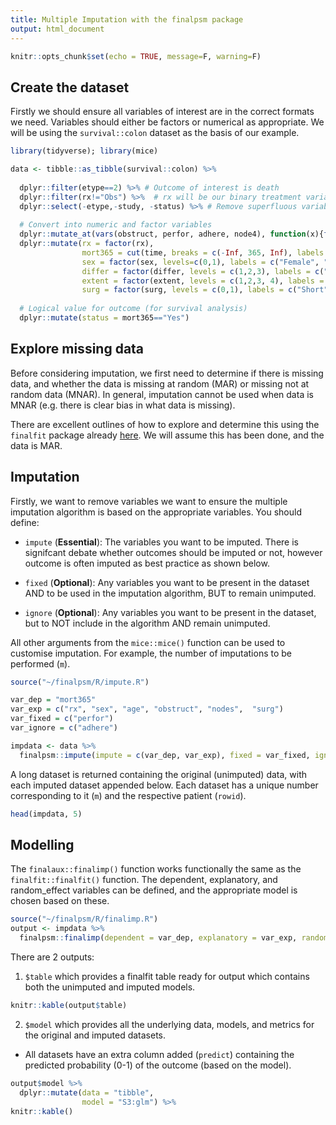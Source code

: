 ```yaml
---
title: Multiple Imputation with the finalpsm package
output: html_document
---
```


```r
knitr::opts_chunk$set(echo = TRUE, message=F, warning=F)
```

## Create the dataset

Firstly we should ensure all variables of interest are in the correct formats we need. Variables should either be factors or numerical as appropriate. We will be using the `survival::colon` dataset as the basis of our example. 

```r
library(tidyverse); library(mice)

data <- tibble::as_tibble(survival::colon) %>%
  
  dplyr::filter(etype==2) %>% # Outcome of interest is death
  dplyr::filter(rx!="Obs") %>%  # rx will be our binary treatment variable
  dplyr::select(-etype,-study, -status) %>% # Remove superfluous variables
  
  # Convert into numeric and factor variables
  dplyr::mutate_at(vars(obstruct, perfor, adhere, node4), function(x){factor(x, levels=c(0,1), labels = c("No", "Yes"))}) %>%
  dplyr::mutate(rx = factor(rx),
                mort365 = cut(time, breaks = c(-Inf, 365, Inf), labels = c("Yes", "No")),
                sex = factor(sex, levels=c(0,1), labels = c("Female", "Male")),
                differ = factor(differ, levels = c(1,2,3), labels = c("Well", "Moderate", "Poor")),
                extent = factor(extent, levels = c(1,2,3, 4), labels = c("Submucosa", "Muscle", "Serosa", "Contiguous Structures")),
                surg = factor(surg, levels = c(0,1), labels = c("Short", "Long"))) %>%
  
  # Logical value for outcome (for survival analysis)
  dplyr::mutate(status = mort365=="Yes")

```

## Explore missing data

Before considering imputation, we first need to determine if there is missing data, and whether the data is missing at random (MAR) or missing not at random data (MNAR). In general, imputation cannot be used when data is MNAR (e.g. there is clear bias in what data is missing).

There are excellent outlines of how to explore and determine this using the `finalfit` package already <a href="https://finalfit.org/articles/missing.html" target="_blank">here</a>. We will assume this has been done, and the data is MAR.

## Imputation

Firstly, we want to remove variables we want to ensure the multiple imputation algorithm is based on the appropriate variables. You should define:
 
 - `impute` (**Essential**): The variables you want to be imputed. There is signifcant debate whether outcomes should be imputed or not, however outcome is often imputed as best practice as shown below.

 - `fixed` (**Optional**): Any variables you want to be present in the dataset AND to be used in the imputation algorithm, BUT to remain unimputed.

 - `ignore` (**Optional**): Any variables you want to be present in the dataset, but to NOT include in the algorithm AND remain unimputed. 
 

All other arguments from the `mice::mice()` function can be used to customise imputation. For example, the number of imputations to be performed (`m`).

```r
source("~/finalpsm/R/impute.R")

var_dep = "mort365"
var_exp = c("rx", "sex", "age", "obstruct", "nodes",  "surg")
var_fixed = c("perfor")
var_ignore = c("adhere")

impdata <- data %>%
  finalpsm::impute(impute = c(var_dep, var_exp), fixed = var_fixed, ignore = var_ignore, m=5)
```

A long dataset is returned containing the original (unimputed) data, with each imputed dataset appended below. Each dataset has a unique number corresponding to it (`m`) and the respective patient (`rowid`).

```r
head(impdata, 5)
```

## Modelling

The `finalaux::finalimp()` function works functionally the same as the `finalfit::finalfit()` function. The dependent, explanatory, and random_effect variables can be defined, and the appropriate model is chosen based on these.

```r
source("~/finalpsm/R/finalimp.R")
output <- impdata %>%
  finalpsm::finalimp(dependent = var_dep, explanatory = var_exp, random_effect = NULL)
```
There are 2 outputs:

  1. `$table` which provides a finalfit table ready for output which contains both the unimputed and imputed models.
  
```r
knitr::kable(output$table)
```
  
  

  2. `$model` which provides all the underlying data, models, and metrics for the original and imputed datasets.
  
  - All datasets have an extra column added (`predict`) containing the predicted probability (0-1) of the outcome (based on the model).

```r
output$model %>%
  dplyr::mutate(data = "tibble",
                model = "S3:glm") %>%
knitr::kable()
```

